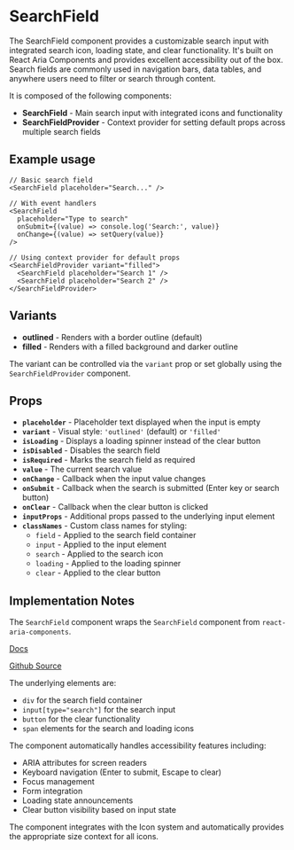 

<Meta of={SearchFieldStories} />

# SearchField
The SearchField component provides a customizable search input with integrated search icon, loading state, and clear functionality. It's built on React Aria Components and provides excellent accessibility out of the box. Search fields are commonly used in navigation bars, data tables, and anywhere users need to filter or search through content.

It is composed of the following components:

- **SearchField** - Main search input with integrated icons and functionality
- **SearchFieldProvider** - Context provider for setting default props across multiple search fields

## Example usage
```tsx
// Basic search field
<SearchField placeholder="Search..." />

// With event handlers
<SearchField
  placeholder="Type to search"
  onSubmit={(value) => console.log('Search:', value)}
  onChange={(value) => setQuery(value)}
/>

// Using context provider for default props
<SearchFieldProvider variant="filled">
  <SearchField placeholder="Search 1" />
  <SearchField placeholder="Search 2" />
</SearchFieldProvider>
```

## Variants

* **outlined** - Renders with a border outline (default)
* **filled** - Renders with a filled background and darker outline

The variant can be controlled via the `variant` prop or set globally using the `SearchFieldProvider` component.

<Canvas of={SearchFieldStories.Default} />

## Props

* **`placeholder`** - Placeholder text displayed when the input is empty
* **`variant`** - Visual style: `'outlined'` (default) or `'filled'`
* **`isLoading`** - Displays a loading spinner instead of the clear button
* **`isDisabled`** - Disables the search field
* **`isRequired`** - Marks the search field as required
* **`value`** - The current search value
* **`onChange`** - Callback when the input value changes
* **`onSubmit`** - Callback when the search is submitted (Enter key or search button)
* **`onClear`** - Callback when the clear button is clicked
* **`inputProps`** - Additional props passed to the underlying input element
* **`classNames`** - Custom class names for styling:
  * `field` - Applied to the search field container
  * `input` - Applied to the input element
  * `search` - Applied to the search icon
  * `loading` - Applied to the loading spinner
  * `clear` - Applied to the clear button

## Implementation Notes
The `SearchField` component wraps the `SearchField` component from `react-aria-components`.

[Docs](https://react-spectrum.adobe.com/react-aria/SearchField.html)

[Github Source](https://github.com/gohypergiant/standard-toolkit/tree/main/design-toolkit/components/src/components/search-field)

The underlying elements are:
- `div` for the search field container
- `input[type="search"]` for the search input
- `button` for the clear functionality
- `span` elements for the search and loading icons

The component automatically handles accessibility features including:
- ARIA attributes for screen readers
- Keyboard navigation (Enter to submit, Escape to clear)
- Focus management
- Form integration
- Loading state announcements
- Clear button visibility based on input state

The component integrates with the Icon system and automatically provides the appropriate size context for all icons.
